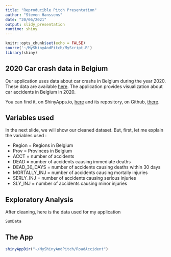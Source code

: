 ```yaml
---
title: "Reproducible Pitch Presentation"
author: "Steven Hanssens"
date: "20/06/2021"
output: slidy_presentation
runtime: shiny
---
```


```r
knitr::opts_chunk$set(echo = FALSE)
source('~/MyShinyAndPitch/MyScript.R')
library(shiny)
```

## 2020 Car crash data in Belgium

Our application uses data about car crashs in Belgium during the year 2020. These data are available [here](https://statbel.fgov.be/fr/open-data/accidents-de-la-circulation-2020). The application provides visualization about car accidents in Belgium in 2020.


You can find it, on ShinyApps.io, [here](http://hsteven1406.shinyapps.io/RoadAccident) and its repository, on Github, [there](https://github.com/HSteven1406/MyShinyAndPitch).

## Variables used
In the next slide, we will show our cleaned dataset. But, first, let me explain the variables used : 

- Region = Regions in Belgium
- Prov = Provinces in Belgium
- ACCT = number of accidents
- DEAD = number of accidents causing immediate deaths
- DEAD_30_DAYS = number of accidents causing deaths within 30 days
- MORTALLY_INJ = number of accidents causing mortally injuries
- SERLY_INJ = number of accidents causing serious injuries
- SLY_INJ = number of accidents causing minor injuries


## Exploratory Analysis

After cleaning, here is the data used for my application

```r
SumData
```

 
## The App
```r
shinyAppDir("~/MyShinyAndPitch/RoadAccident")
```

